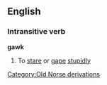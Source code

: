 ==English==
===Intransitive verb===
'''gawk'''
#To [[stare]] or [[gape]] [[stupidly]]
[[Category:Old Norse derivations]]
